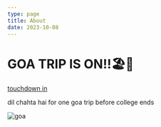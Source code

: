 ```yaml
---
type: page
title: About
date: 2023-10-08
---
```


# GOA TRIP IS ON!!🏖️🍻

<script src="https://cdn.logwork.com/widget/countdown.js"></script>
<a href="https://logwork.com/countdown-1ccv" class="countdown-timer" data-style="columns" data-timezone="Asia/Kolkata" data-date="2023-10-19 06:00">touchdown in</a>

dil chahta hai for one goa trip before college ends

![goa](https://imgstaticcontent.lbb.in/lbbnew/wp-content/uploads/sites/9/2017/01/DilChahtaHai-f.jpg)